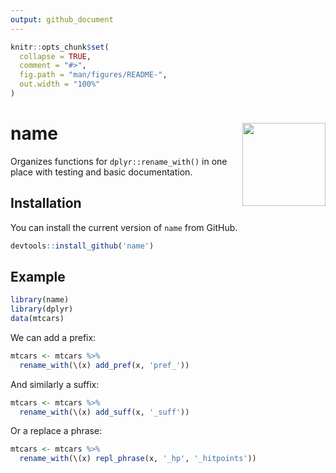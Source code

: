 ```yaml
---
output: github_document
---
```


<!-- README.md is generated from README.Rmd. Please edit that file -->

```r
knitr::opts_chunk$set(
  collapse = TRUE,
  comment = "#>",
  fig.path = "man/figures/README-",
  out.width = "100%"
)
```

# name <img src='man/figures/logo.png' align="right" height="133" />

<!-- badges: start -->
<!-- badges: end -->

Organizes functions for `dplyr::rename_with()` in one place with testing and basic documentation.

## Installation

<!--
You can install the released version of name from [CRAN](https://CRAN.R-project.org) with:

``` r
install.packages("name")
```
-->

You can install the current version of `name` from GitHub.
``` r
devtools::install_github('name')
```

## Example

```r
library(name)
library(dplyr)
data(mtcars)
```

We can add a prefix:
```r
mtcars <- mtcars %>% 
  rename_with(\(x) add_pref(x, 'pref_'))
```

And similarly a suffix:
```r
mtcars <- mtcars %>% 
  rename_with(\(x) add_suff(x, '_suff'))
```

Or a replace a phrase:
```r
mtcars <- mtcars %>% 
  rename_with(\(x) repl_phrase(x, '_hp', '_hitpoints'))
```

